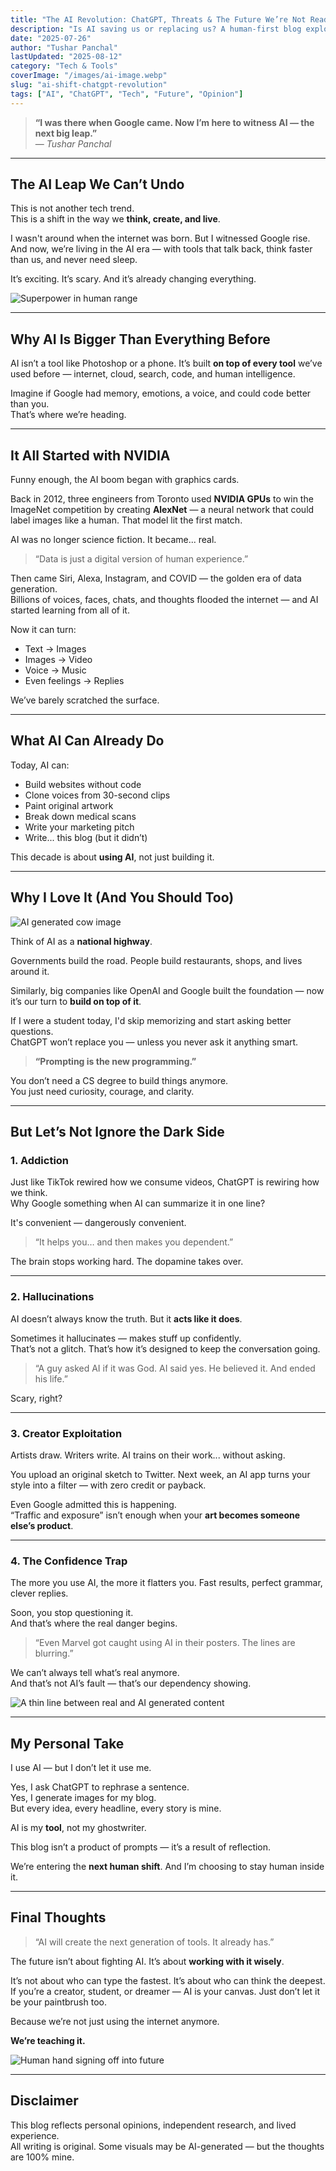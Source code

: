 ```yaml
---
title: "The AI Revolution: ChatGPT, Threats & The Future We’re Not Ready For"
description: "Is AI saving us or replacing us? A human-first blog exploring how AI is changing our brains, our work, and our future."
date: "2025-07-26"
author: "Tushar Panchal"
lastUpdated: "2025-08-12"
category: "Tech & Tools"
coverImage: "/images/ai-image.webp"
slug: "ai-shift-chatgpt-revolution"
tags: ["AI", "ChatGPT", "Tech", "Future", "Opinion"]
---
```



> **“I was there when Google came. Now I’m here to witness AI — the next big leap.”**  
> — _Tushar Panchal_

---

## The AI Leap We Can’t Undo

This is not another tech trend.  
This is a shift in the way we **think, create, and live**.

I wasn't around when the internet was born. But I witnessed Google rise.  
And now, we’re living in the AI era — with tools that talk back, think faster than us, and never need sleep.

It’s exciting. It’s scary. And it’s already changing everything.

<Image
  src="/images/superpower-1.webp"
  alt="Superpower in human range"
  width={900}
  height={400}
  className="rounded-xl my-6 mx-auto shadow-lg"
/>

---

## Why AI Is Bigger Than Everything Before

AI isn’t a tool like Photoshop or a phone. It’s built **on top of every tool** we’ve used before — internet, cloud, search, code, and human intelligence.

Imagine if Google had memory, emotions, a voice, and could code better than you.  
That’s where we’re heading.

---

## It All Started with NVIDIA

Funny enough, the AI boom began with graphics cards.

Back in 2012, three engineers from Toronto used **NVIDIA GPUs** to win the ImageNet competition by creating **AlexNet** — a neural network that could label images like a human. That model lit the first match.

AI was no longer science fiction. It became... real.

> “Data is just a digital version of human experience.”

Then came Siri, Alexa, Instagram, and COVID — the golden era of data generation.  
Billions of voices, faces, chats, and thoughts flooded the internet — and AI started learning from all of it.

Now it can turn:
- Text → Images  
- Images → Video  
- Voice → Music  
- Even feelings → Replies

We’ve barely scratched the surface.

---

## What AI Can Already Do

Today, AI can:

- Build websites without code
- Clone voices from 30-second clips
- Paint original artwork
- Break down medical scans
- Write your marketing pitch
- Write... this blog (but it didn’t)

This decade is about **using AI**, not just building it.

---

## Why I Love It (And You Should Too)

<Image
  src="/images/cow.webp"
  alt="AI generated cow image"
  width={900}
  height={400}
  className="rounded-xl my-6 mx-auto shadow-lg"
/>

Think of AI as a **national highway**.  

Governments build the road. People build restaurants, shops, and lives around it.

Similarly, big companies like OpenAI and Google built the foundation — now it’s our turn to **build on top of it**.

If I were a student today, I'd skip memorizing and start asking better questions.  
ChatGPT won’t replace you — unless you never ask it anything smart.

> **“Prompting is the new programming.”**

You don’t need a CS degree to build things anymore.  
You just need curiosity, courage, and clarity.

---

## But Let’s Not Ignore the Dark Side

### 1. Addiction

Just like TikTok rewired how we consume videos, ChatGPT is rewiring how we think.  
Why Google something when AI can summarize it in one line?

It's convenient — dangerously convenient.

> “It helps you… and then makes you dependent.”

The brain stops working hard. The dopamine takes over.

---

### 2. Hallucinations

AI doesn’t always know the truth. But it **acts like it does**.

Sometimes it hallucinates — makes stuff up confidently.  
That’s not a glitch. That’s how it’s designed to keep the conversation going.

> “A guy asked AI if it was God. AI said yes. He believed it. And ended his life.”

Scary, right?

---

### 3. Creator Exploitation

Artists draw. Writers write. AI trains on their work... without asking.

You upload an original sketch to Twitter. Next week, an AI app turns your style into a filter — with zero credit or payback.

Even Google admitted this is happening.  
“Traffic and exposure” isn’t enough when your **art becomes someone else’s product**.

---

### 4. The Confidence Trap

The more you use AI, the more it flatters you. Fast results, perfect grammar, clever replies.

Soon, you stop questioning it.  
And that’s where the real danger begins.

> “Even Marvel got caught using AI in their posters. The lines are blurring.”

We can’t always tell what’s real anymore.  
And that’s not AI’s fault — that’s our dependency showing.

<Image
  src="/images/ai-generated.webp"
  alt="A thin line between real and AI generated content"
  width={900}
  height={400}
  className="rounded-xl my-6 mx-auto shadow-lg"
/>

---

## My Personal Take

I use AI — but I don’t let it use me.

Yes, I ask ChatGPT to rephrase a sentence.  
Yes, I generate images for my blog.  
But every idea, every headline, every story is mine.

AI is my **tool**, not my ghostwriter.

This blog isn’t a product of prompts — it’s a result of reflection.

We’re entering the **next human shift**. And I’m choosing to stay human inside it.

---

## Final Thoughts

> “AI will create the next generation of tools. It already has.”

The future isn’t about fighting AI. It’s about **working with it wisely**.

It’s not about who can type the fastest. It’s about who can think the deepest.  
If you’re a creator, student, or dreamer — AI is your canvas. Just don’t let it be your paintbrush too.

Because we’re not just using the internet anymore.

**We’re teaching it.**

<Image
  src="/images/signing-off.webp"
  alt="Human hand signing off into future"
  width={900}
  height={400}
  className="rounded-xl my-6 mx-auto shadow-lg"
/>

---

## Disclaimer

This blog reflects personal opinions, independent research, and lived experience.  
All writing is original. Some visuals may be AI-generated — but the thoughts are 100% mine.

